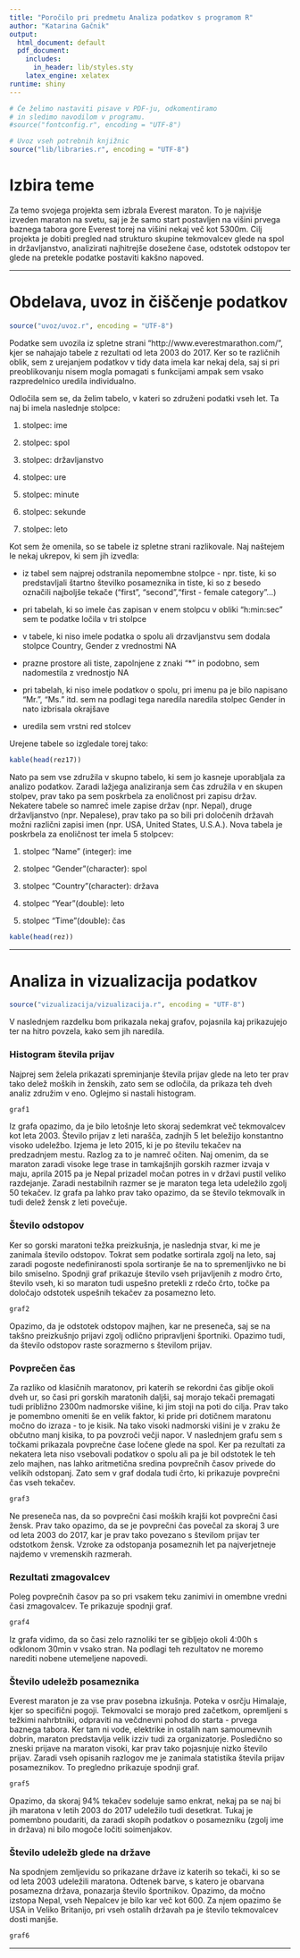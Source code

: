 ```yaml
---
title: "Poročilo pri predmetu Analiza podatkov s programom R"
author: "Katarina Gačnik"
output:
  html_document: default
  pdf_document:
    includes:
      in_header: lib/styles.sty
    latex_engine: xelatex
runtime: shiny
---
```


```r
# Če želimo nastaviti pisave v PDF-ju, odkomentiramo
# in sledimo navodilom v programu.
#source("fontconfig.r", encoding = "UTF-8")

# Uvoz vseh potrebnih knjižnic
source("lib/libraries.r", encoding = "UTF-8")
```

# Izbira teme

Za temo svojega projekta sem izbrala Everest maraton. To je najvišje izveden maraton na svetu, saj je že samo start postavljen na višini prvega baznega tabora gore Everest torej na višini nekaj več kot 5300m. Cilj projekta je dobiti pregled nad strukturo skupine tekmovalcev glede na spol in državljanstvo, analizirati najhitrejše dosežene čase, odstotek odstopov ter glede na pretekle podatke postaviti kakšno napoved.

***

# Obdelava, uvoz in čiščenje podatkov

```r
source("uvoz/uvoz.r", encoding = "UTF-8")
```

Podatke sem uvozila iz spletne strani "http://www.everestmarathon.com/", kjer se nahajajo tabele z rezultati od leta 2003 do 2017. Ker so te različnih oblik, sem z urejanjem podatkov v tidy data imela kar nekaj dela, saj si pri preoblikovanju nisem mogla pomagati s funkcijami ampak sem vsako razpredelnico uredila individualno.

Odločila sem se, da želim tabelo, v kateri so združeni podatki vseh let. Ta naj bi imela naslednje stolpce:

1. stolpec: ime

2. stolpec: spol

3. stolpec: državljanstvo

4. stolpec: ure

5. stolpec: minute

6. stolpec: sekunde

7. stolpec: leto

Kot sem že omenila, so se tabele iz spletne strani razlikovale. Naj naštejem le nekaj ukrepov, ki sem jih izvedla:

- iz tabel sem najprej odstranila nepomembne stolpce - npr. tiste, ki so predstavljali štartno številko posameznika in   tiste, ki so z besedo označili najboljše tekače ("first", "second","first - female category"...)

- pri tabelah, ki so imele čas zapisan v enem stolpcu v obliki "h:min:sec" sem te podatke ločila v tri stolpce

- v tabele, ki niso imele podatka o spolu ali drzavljanstvu sem dodala stolpce Country, Gender z vrednostmi NA

- prazne prostore ali tiste, zapolnjene z znaki "*" in podobno, sem nadomestila z vrednostjo NA

- pri tabelah, ki niso imele podatkov o spolu, pri imenu pa je bilo napisano "Mr.", "Ms." itd. sem na podlagi tega naredila naredila stolpec Gender in nato izbrisala okrajšave

- uredila sem vrstni red stolcev

Urejene tabele so izgledale torej tako:


```r
kable(head(rez17))
```

Nato pa sem vse združila v skupno tabelo, ki sem jo kasneje uporabljala za analizo podatkov. 
Zaradi lažjega analiziranja sem čas združila v en skupen stolpev, prav tako pa sem poskrbela za enoličnost pri zapisu držav. Nekatere tabele so namreč imele zapise držav (npr. Nepal), druge državljanstvo (npr. Nepalese), prav tako pa so bili pri določenih državah možni različni zapisi imen (npr. USA, United States, U.S.A.).
Nova tabela je poskrbela za enoličnost ter imela 5 stolpcev:

1. stolpec "Name" (integer): ime

2. stolpec "Gender"(character): spol

3. stolpec "Country"(character): država

4. stolpec "Year"(double): leto

5. stolpec "Time"(double): čas

```r
kable(head(rez))
```

***


# Analiza in vizualizacija podatkov


```r
source("vizualizacija/vizualizacija.r", encoding = "UTF-8")
```

V naslednjem razdelku bom prikazala nekaj grafov, pojasnila kaj prikazujejo ter na hitro povzela, kako sem jih naredila.

### Histogram števila prijav

Najprej sem želela prikazati spreminjanje števila prijav glede na leto ter prav tako delež moških in ženskih, zato sem se odločila, da prikaza teh dveh analiz združim v eno. Oglejmo si nastali histogram.


```r
graf1
```

Iz grafa opazimo, da je bilo letošnje leto skoraj sedemkrat več tekmovalcev kot leta 2003. Število prijav z leti narašča, zadnjih 5 let beležijo konstantno visoko udeležbo. Izjema je leto 2015, ki je po številu tekačev na predzadnjem mestu. Razlog za to je namreč očiten. Naj omenim, da se maraton zaradi visoke lege trase in tamkajšnjih gorskih razmer izvaja v maju, aprila 2015 pa je Nepal prizadel močan potres in v državi pustil veliko razdejanje. Zaradi nestabilnih razmer se je maraton tega leta udeležilo zgolj 50 tekačev.
Iz grafa pa lahko prav tako opazimo, da se število tekmovalk in tudi delež žensk z leti povečuje.


### Število odstopov

Ker so gorski maratoni težka preizkušnja, je naslednja stvar, ki me je zanimala število odstopov. Tokrat sem podatke sortirala zgolj na leto, saj zaradi pogoste nedefiniranosti spola sortiranje še na to spremenljivko ne bi bilo smiselno. Spodnji graf prikazuje število vseh prijavljenih z modro črto, število vseh, ki so maraton tudi uspešno pretekli z rdečo črto, točke pa določajo odstotek uspešnih tekačev za posamezno leto.

```r
graf2
```
Opazimo, da je odstotek odstopov majhen, kar ne preseneča, saj se na takšno preizkušnjo prijavi zgolj odlično pripravljeni športniki. Opazimo tudi, da število odstopov raste sorazmerno s številom prijav.

### Povprečen čas

Za razliko od klasičnih maratonov, pri katerih se rekordni čas giblje okoli dveh ur, so časi pri gorskih maratonih daljši, saj morajo tekači premagati tudi približno 2300m nadmorske višine, ki jim stoji na poti do cilja. Prav tako je pomembno omeniti še en velik faktor, ki pride pri dotičnem maratonu močno do izraza - to je kisik. Na tako visoki nadmorski višini je v zraku že občutno manj kisika, to pa povzroči večji napor.
V naslednjem grafu sem s točkami prikazala povprečne čase ločene glede na spol. Ker pa rezultati za nekatera leta niso vsebovali podatkov o spolu ali pa je bil odstotek le teh zelo majhen, nas lahko aritmetična sredina povprečnih časov privede do velikih odstopanj. Zato sem v graf dodala tudi črto, ki prikazuje povprečni čas vseh tekačev.


```r
graf3
```

Ne preseneča nas, da so povprečni časi moških krajši kot povprečni časi žensk. Prav tako opazimo, da se je povprečni čas povečal za skoraj 3 ure od leta 2003 do 2017, kar je prav tako povezano s številom prijav ter odstotkom žensk. Vzroke za odstopanja posameznih let pa najverjetneje najdemo v vremenskih razmerah.

### Rezultati zmagovalcev

Poleg povprečnih časov pa so pri vsakem teku zanimivi in omembne vredni časi zmagovalcev. Te prikazuje spodnji graf.


```r
graf4
```

Iz grafa vidimo, da so časi zelo raznoliki ter se gibljejo okoli 4:00h s odklonom 30min v vsako stran. Na podlagi teh rezultatov ne moremo narediti nobene utemeljene napovedi.

### Število udeležb posameznika

Everest maraton je za vse prav posebna izkušnja. Poteka v osrčju Himalaje, kjer so specifični pogoji. Tekmovalci se morajo pred začetkom, opremljeni s težkimi nahrbtniki, odpraviti na večdnevni pohod do starta - prvega baznega tabora. Ker tam ni vode, elektrike in ostalih nam samoumevnih dobrin, maraton predstavlja velik izziv tudi za organizatorje. Posledično so zneski prijave na maraton visoki, kar prav tako pojasnjuje nizko število prijav. Zaradi vseh opisanih razlogov me je zanimala statistika števila prijav posameznikov. To pregledno prikazuje spodnji graf.


```r
graf5
```

Opazimo, da skoraj 94% tekačev sodeluje samo enkrat, nekaj pa se naj bi jih maratona v letih 2003 do 2017 udeležilo tudi desetkrat. Tukaj je pomembno poudariti, da zaradi skopih podatkov o posamezniku (zgolj ime in država) ni bilo mogoče ločiti soimenjakov.

### Število udeležb glede na države

Na spodnjem zemljevidu so prikazane države iz katerih so tekači, ki so se od leta 2003 udeležili maratona. Odtenek barve, s katero je obarvana posamezna država, ponazarja število športnikov. Opazimo, da močno izstopa Nepal, vseh Nepalcev je bilo kar več kot 600. Za njem opazimo še USA in Veliko Britanijo, pri vseh ostalih državah pa je število tekmovalcev dosti manjše.

```r
graf6

```

***




















